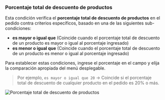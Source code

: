 ### Porcentaje total de descuento de productos

Esta condición verifica el **porcentaje total de descuento de productos** en el pedido contra criterios específicos, basado en una de las siguientes sub-condiciones:

- **es mayor o igual que** (Coincide cuando el porcentaje total de descuento de un producto es mayor o igual al porcentaje ingresado)
- **es menor o igual que** (Coincide cuando el porcentaje total de descuento de un producto es menor o igual al porcentaje ingresado)

Para establecer estas condiciones, ingrese el porcentaje en el campo y elija la comparación apropiada del menú desplegable.

> Por ejemplo, `es mayor o igual que 20` → Coincide si el porcentaje total de descuento de cualquier producto en el pedido es 20% o más.

<img
  src="/images/essentials/condition-sets/total-product-discount-percentage.webp"
  alt="Porcentaje total de descuento de productos"
/>
